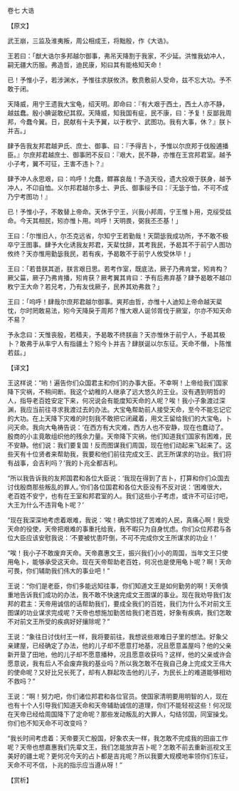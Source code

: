 

卷七 大诰

【原文】

武王崩，三监及淮夷叛，周公相成王，将黜殷，作《大诰》。

王若曰：「猷大诰尔多邦越尔御事，弗吊天降割于我家，不少延。洪惟我幼冲人，嗣无疆大历服。弗造哲，迪民康，矧曰其有能格知天命！

已！予惟小子，若涉渊水，予惟往求朕攸济。敷贲敷前人受命，兹不忘大功。予不敢于闭。

天降威，用宁王遗我大宝龟，绍天明。即命曰：『有大艰于西土，西土人亦不静，越兹蠢。殷小腆诞敢纪其叙。天降威，知我国有疵，民不康，曰：予复！反鄙我周邦，今蠢今翼。日，民献有十夫予翼，以于敉宁、武图功。我有大事，休？』朕卜并吉。」

肆予告我友邦君越尹氏、庶士、御事、曰：『予得吉卜，予惟以尔庶邦于伐殷逋播臣。』尔庶邦君越庶士、御事罔不反曰：『艰大，民不静，亦惟在王宫邦君室。越予小子考，翼不可征，王害不违卜？』

肆予冲人永思艰，曰：呜呼！允蠢，鳏寡哀哉！予造天役，遗大投艰于朕身，越予冲人，不卬自恤。义尔邦君越尔多士、尹氏、御事绥予曰：『无毖于恤，不可不成乃宁考图功！』

已！予惟小子，不敢替上帝命。天休于宁王，兴我小邦周，宁王惟卜用，克绥受兹命。今天其相民，矧亦惟卜用。呜呼！天明畏，弼我丕丕基！」

王曰：「尔惟旧人，尔丕克远省，尔知宁王若勤哉！天閟毖我成功所，予不敢不极卒宁王图事。肆予大化诱我友邦君，天棐忱辞，其考我民，予曷其不于前宁人图功攸终？天亦惟用勤毖我民，若有疾，予曷敢不于前宁人攸受休毕！」

王曰：「若昔朕其逝，朕言艰日思。若考作室，既底法，厥子乃弗肯堂，矧肯构？厥父菑，厥子乃弗肯播，矧肯获？厥考翼其肯曰：予有后弗弃基？肆予曷敢不越卬敉宁王大命？若兄考，乃有友伐厥子，民养其劝弗救？」

王曰：「呜呼！肆哉尔庶邦君越尔御事。爽邦由哲，亦惟十人迪知上帝命越天棐忱，尔时罔敢易法，矧今天降戾于周邦？惟大艰人诞邻胥伐于厥室，尔亦不知天命不易？

予永念曰：天惟丧殷，若穑夫，予曷敢不终朕亩？天亦惟休于前宁人，予曷其极卜？敢弗于从率宁人有指疆土？矧今卜并吉？肆朕诞以尔东征。天命不僭，卜陈惟若兹。」

【译文】

王这样说：“哟！遍告你们众国君主和你们的办事大臣。不幸啊！上帝给我们国家降下灾祸，不稍间断。我这个幼稚的人继承了远大悠久的王业。没有遇到明哲的人，指导老百姓安定下来，何况说会有能度知天命的人呢？唉！我小子象渡过深渊，我应当前往寻求我渡过去的办法。大宝龟帮助前人接受天命，至今不能忘记它的大功。在上天降下灾难的时刻我不敢把它闭藏着，用文王留给我们的大宝龟，卜问天命。我向大龟祷告说：‘在西方有大灾难，西方人也不安静，现在也蠢动了。殷商的小主竟敢组织他的残余力量。天帝降下灾祸，他们知道我们国家有困难，民不安静。他们说：我们要复国！反而图谋我们周国，现在他们动起来飞起来了。这些天有十位贤者来帮助我，我要和他们前往完成文王、武王所谋求的功业。我们将有战事，会吉利吗？’我的卜兆全都吉利。

“所以我告诉我的友邦国君和各位大臣说：‘我现在得到了吉卜，打算和你们众国去讨伐殷商那些叛乱的罪人。’你们各位国君和各位大臣没有不反对说：‘困难很大，老百姓不安宁，也有在王室和邦君室的人。我们这些小子考虑，或许不可征讨吧，大王为什么不违背龟卜呢？’

“现在我深深地考虑着艰难，我说：‘唉！确实惊扰了苦难的人民，真痛心啊！我受天命的役使，天帝把艰难的事重托给我，我不暇只为自身忧虑。你们众位邦君与各位大臣应该安慰我说：‘不要被忧患吓倒，不可不完成你文王所谋求的功业！’

“唉！我小子不敢废弃天命。天帝嘉惠文王，振兴我们小小的周国，当年文王只使用龟卜，能够承受这天命。现在天帝帮助老百姓，何况也是使用龟卜呢？啊！天命可畏，你们辅助我们伟大的事业吧！”

王说：“你们是老臣，你们多能远知往事，你们知道文王是如何勤劳的啊！天帝慎重地告诉我们成功的办法，我不敢不快速完成文王图谋的事业。现在我劝导我们友邦的君主：天帝用诚信的话帮助我们，要成全我们的百姓，我们为什么不对前文王图谋的功业谋求完成呢？天帝也想施加勤苦给我们老百姓，好象有疾病，我们怎敢不对前文王所受的疾病好好攘除呢？”

王说：“象往日讨伐纣王一样，我将要前往，我想说些艰难日子里的想法。好象父亲建屋，已经确定了办法，他的儿子却不愿意打地基，况且愿意盖屋吗？他的父亲新开垦了田地，他的儿子却不愿意播种，况且愿意收获吗？这样，他的父亲或许会愿意说，我有后人不会废弃我的基业吗？所以我怎敢不在我自己身上完成文王伟大的使命呢？又好比兄长死了，却有人群起攻击他的儿子，为民长上的难道能够相劝不救吗？”

王说：“啊！努力吧，你们诸位邦君和各位官员。使国家清明要用明智的人，现在也有十个人引导我们知道天命和天帝辅助诚信的道理，你们不能轻视这些！何况现在天帝已经给周国降下了定命呢？那些发动叛乱的大罪人，勾结邻国，同室操戈。你们也不知天命不可改变吗？

“我长时间考虑着：天帝要灭亡殷国，好象农夫一样，我怎敢不完成我的田亩工作呢？天帝也想嘉惠我们先辈文王，我们怎能放弃吉卜呢？怎敢不前去重新巡视文王美好的疆土呢？更何况今天的占卜都是吉兆呢？所以我要大规模地率领你们东征，天命不可不信，卜兆的指示应当遵从呀！”

【赏析】

